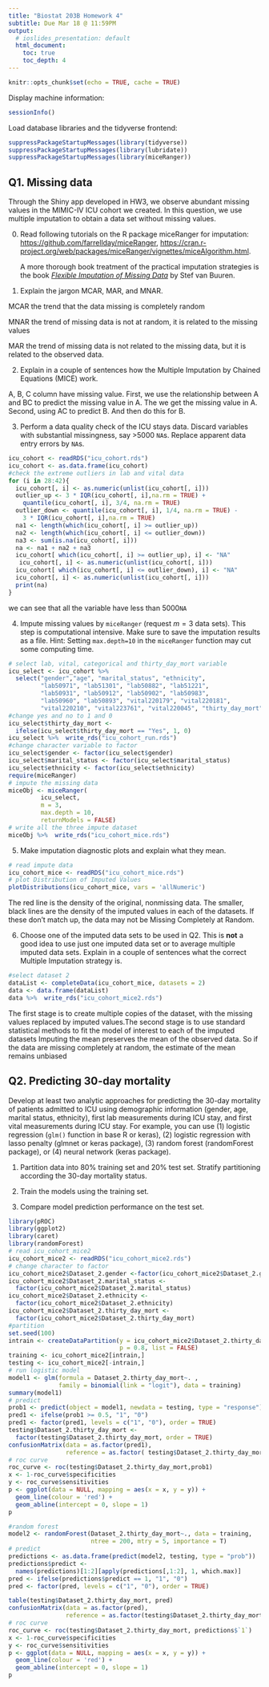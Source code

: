 ```yaml
---
title: "Biostat 203B Homework 4"
subtitle: Due Mar 18 @ 11:59PM
output:
  # ioslides_presentation: default
  html_document:
    toc: true
    toc_depth: 4
---
```


```r
knitr::opts_chunk$set(echo = TRUE, cache = TRUE)
```

Display machine information:
```r
sessionInfo()
```
Load database libraries and the tidyverse frontend:
```r
suppressPackageStartupMessages(library(tidyverse))
suppressPackageStartupMessages(library(lubridate))
suppressPackageStartupMessages(library(miceRanger))
```

## Q1. Missing data

Through the Shiny app developed in HW3, we observe abundant missing values in the MIMIC-IV ICU cohort we created. In this question, we use multiple imputation to obtain a data set without missing values.

0. Read following tutorials on the R package miceRanger for imputation: <https://github.com/farrellday/miceRanger>, <https://cran.r-project.org/web/packages/miceRanger/vignettes/miceAlgorithm.html>.

    A more thorough book treatment of the practical imputation strategies is the book [*_Flexible Imputation of Missing Data_*](https://stefvanbuuren.name/fimd/) by Stef van Buuren. 


1. Explain the jargon MCAR, MAR, and MNAR.

MCAR the trend that the data missing is completely random

MNAR the trend of missing data is not at random, it is related to the missing values

MAR the trend of missing data is not related to the missing data, but it is related to the observed data.

2. Explain in a couple of sentences how the Multiple Imputation by Chained Equations (MICE) work.

A, B, C column have missing value. First, we use the relationship between A and BC to predict the missing value in A. The we get the missing value in A. Second, using AC to predict B. And then do this for B. 

3. Perform a data quality check of the ICU stays data. Discard variables with substantial missingness, say >5000 `NA`s. Replace apparent data entry errors by `NA`s.

```r
icu_cohort <- readRDS("icu_cohort.rds")
icu_cohort <- as.data.frame(icu_cohort)
#check the extreme outliers in lab and vital data
for (i in 28:42){
  icu_cohort[, i] <- as.numeric(unlist(icu_cohort[, i]))
  outlier_up <- 3 * IQR(icu_cohort[, i],na.rm = TRUE) + 
    quantile(icu_cohort[, i], 3/4, na.rm = TRUE)
  outlier_down <- quantile(icu_cohort[, i], 1/4, na.rm = TRUE) - 
    3 * IQR(icu_cohort[, i],na.rm = TRUE) 
  na1 <- length(which(icu_cohort[, i] >= outlier_up))
  na2 <- length(which(icu_cohort[, i] <= outlier_down))
  na3 <- sum(is.na(icu_cohort[, i])) 
  na <- na1 + na2 + na3
  icu_cohort[ which(icu_cohort[, i] >= outlier_up), i] <- "NA"
   icu_cohort[, i] <- as.numeric(unlist(icu_cohort[, i]))
  icu_cohort[ which(icu_cohort[, i] <= outlier_down), i] <- "NA"
  icu_cohort[, i] <- as.numeric(unlist(icu_cohort[, i]))
  print(na) 
}
```

we can see that all the variable have less than 5000`NA`

4. Impute missing values by `miceRanger` (request $m=3$ data sets). This step is computational intensive. Make sure to save the imputation results as a file. Hint: Setting `max.depth=10` in the `miceRanger` function may cut some computing time.

```r
# select lab, vital, categorical and thirty_day_mort variable
icu_select <- icu_cohort %>% 
  select("gender","age", "marital_status", "ethnicity",
         "lab50971", "lab51301", "lab50882", "lab51221",
         "lab50931", "lab50912", "lab50902", "lab50983",
         "lab50960", "lab50893", "vital220179", "vital220181",
         "vital220210", "vital223761", "vital220045", "thirty_day_mort") 
#change yes and no to 1 and 0
icu_select$thirty_day_mort <- 
  ifelse(icu_select$thirty_day_mort == "Yes", 1, 0)
icu_select %>%  write_rds("icu_cohort_run.rds")
#change character variable to factor
icu_select$gender <- factor(icu_select$gender)
icu_select$marital_status <- factor(icu_select$marital_status)
icu_select$ethnicity <- factor(icu_select$ethnicity)
require(miceRanger)
# impute the missing data
miceObj <- miceRanger(
         icu_select,
         m = 3,
         max.depth = 10,
         returnModels = FALSE)
# write all the three impute dataset
miceObj %>%  write_rds("icu_cohort_mice.rds")
```

5. Make imputation diagnostic plots and explain what they mean.

```r
# read impute data
icu_cohort_mice <- readRDS("icu_cohort_mice.rds")
# plot Distribution of Imputed Values
plotDistributions(icu_cohort_mice, vars = 'allNumeric')
```

The red line is the density of the original, nonmissing data. The smaller, black lines are the density of the imputed values in each of the datasets. If these don’t match up, the data may  not be Missing Completely at Random.


6. Choose one of the imputed data sets to be used in Q2. This is **not** a good idea to use just one imputed data set or to average multiple imputed data sets. Explain in a couple of sentences what the correct Multiple Imputation strategy is.

```r
#select dataset 2
dataList <- completeData(icu_cohort_mice, datasets = 2)
data <- data.frame(dataList)
data %>%  write_rds("icu_cohort_mice2.rds")
```


The first stage is to create multiple copies of the dataset, with the missing values replaced by imputed values.The second stage is to use standard statistical methods to fit the model of interest to each of the imputed datasets
Imputing the mean preserves the mean of the observed data. So if the data are missing completely at random, the estimate of the mean remains unbiased

## Q2. Predicting 30-day mortality

Develop at least two analytic approaches for predicting the 30-day mortality of patients admitted to ICU using demographic information (gender, age, marital status, ethnicity), first lab measurements during ICU stay, and first vital measurements during ICU stay. For example, you can use (1) logistic regression (`glm()` function in base R or keras), (2) logistic regression with lasso penalty (glmnet or keras package), (3) random forest (randomForest package), or (4) neural network (keras package).

1. Partition data into 80% training set and 20% test set. Stratify partitioning according the 30-day mortality status.

2. Train the models using the training set.

3. Compare model prediction performance on the test set.

```r
library(pROC)
library(ggplot2)
library(caret)
library(randomForest)
# read icu_cohort_mice2
icu_cohort_mice2 <- readRDS("icu_cohort_mice2.rds")
# change character to factor
icu_cohort_mice2$Dataset_2.gender <-factor(icu_cohort_mice2$Dataset_2.gender)
icu_cohort_mice2$Dataset_2.marital_status <-
  factor(icu_cohort_mice2$Dataset_2.marital_status)
icu_cohort_mice2$Dataset_2.ethnicity <-
  factor(icu_cohort_mice2$Dataset_2.ethnicity)
icu_cohort_mice2$Dataset_2.thirty_day_mort <-
  factor(icu_cohort_mice2$Dataset_2.thirty_day_mort)
#partition
set.seed(100)
intrain <- createDataPartition(y = icu_cohort_mice2$Dataset_2.thirty_day_mort,
                               p = 0.8, list = FALSE)
training <- icu_cohort_mice2[intrain,]
testing <- icu_cohort_mice2[-intrain,]
# run logistic model
model1 <- glm(formula = Dataset_2.thirty_day_mort~. ,
              family = binomial(link = "logit"), data = training)
summary(model1)
# predict 
prob1 <- predict(object = model1, newdata = testing, type = "response")
pred1 <- ifelse(prob1 >= 0.5, "1", "0")
pred1 <- factor(pred1, levels = c("1", "0"), order = TRUE)
testing$Dataset_2.thirty_day_mort <- 
  factor(testing$Dataset_2.thirty_day_mort, order = TRUE)
confusionMatrix(data = as.factor(pred1), 
                reference = as.factor( testing$Dataset_2.thirty_day_mort))
# roc curve
roc_curve <- roc(testing$Dataset_2.thirty_day_mort,prob1)
x <- 1-roc_curve$specificities
y <- roc_curve$sensitivities
p <- ggplot(data = NULL, mapping = aes(x = x, y = y)) +
  geom_line(colour = 'red') +
  geom_abline(intercept = 0, slope = 1)
p
```

```r
#random forest
model2 <- randomForest(Dataset_2.thirty_day_mort~., data = training, 
                       ntree = 200, mtry = 5, importance = T)
# predict
predictions <- as.data.frame(predict(model2, testing, type = "prob"))
predictions$predict <- 
  names(predictions)[1:2][apply(predictions[,1:2], 1, which.max)]
pred <- ifelse(predictions$predict == 1, "1", "0")
pred <- factor(pred, levels = c("1", "0"), order = TRUE)

table(testing$Dataset_2.thirty_day_mort, pred)
confusionMatrix(data = as.factor(pred),
                reference = as.factor(testing$Dataset_2.thirty_day_mort))
# roc curve
roc_curve <- roc(testing$Dataset_2.thirty_day_mort, predictions$`1`)
x <- 1-roc_curve$specificities
y <- roc_curve$sensitivities
p <- ggplot(data = NULL, mapping = aes(x = x, y = y)) +
  geom_line(colour = 'red') +
  geom_abline(intercept = 0, slope = 1)
p
```






